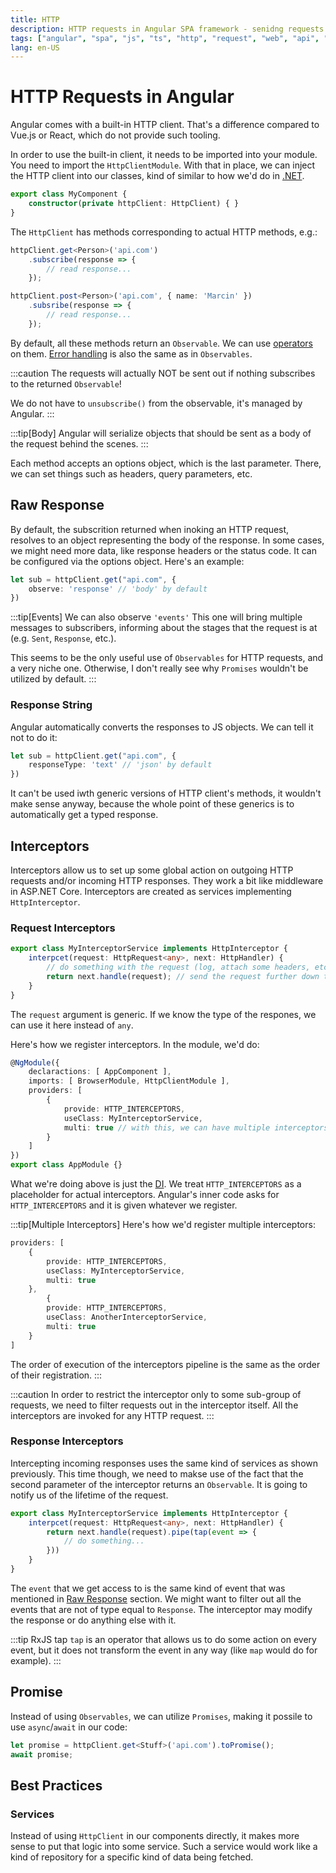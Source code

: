 ```yaml
---
title: HTTP
description: HTTP requests in Angular SPA framework - senidng requests to Web API servers
tags: ["angular", "spa", "js", "ts", "http", "request", "web", "api", "interceptor"]
lang: en-US
---
```



# HTTP Requests in Angular

Angular comes with a built-in HTTP client. That's a difference compared to
Vue.js or React, which do not provide such tooling.

In order to use the built-in client, it needs to be imported into your module.
You need to import the `HttpClientModule`. With that in place, we can inject the
HTTP client into our classes, kind of similar to how we'd do in
[.NET](../dotnet/http-client).

```ts
export class MyComponent {
    constructor(private httpClient: HttpClient) { }
}
```

The `HttpClient` has methods corresponding to actual HTTP methods, e.g.:

```ts {1,6}
httpClient.get<Person>('api.com')
    .subscribe(response => {
        // read response...
    });

httpClient.post<Person>('api.com', { name: 'Marcin' })
    .subsribe(response => {
        // read response...
    });
```

By default, all these methods return an `Observable`. We can use
[operators](./observables#operators) on them. [Error
handling](./observables#error-handling) is also the same as in `Observables`.

:::caution
The requests will actually NOT be sent out if nothing subscribes to 
the returned `Observable`!

We do not have to `unsubscribe()` from the observable, it's managed
by Angular.
:::

:::tip[Body]
Angular will serialize objects that should be sent as a body of the request
behind the scenes.
:::

Each method accepts an options object, which is the last parameter. There, we
can set things such as headers, query parameters, etc.

## Raw Response

By default, the subscrition returned when inoking an HTTP request, resolves to
an object representing the body of the response. In some cases, we might need
more data, like response headers or the status code. It can be configured via
the options object. Here's an example:

```ts
let sub = httpClient.get("api.com", {
    observe: 'response' // 'body' by default
})
```

:::tip[Events]
We can also observe `'events'` This one will bring multiple messages to
subscribers, informing about the stages that the request is at (e.g. `Sent`,
`Response`, etc.).

This seems to be the only useful use of `Observables` for HTTP requests, and a
very niche one. Otherwise, I don't really see why `Promises` wouldn't be
utilized by default.
:::

### Response String

Angular automatically converts the responses to JS objects. We can tell it not
to do it:

```ts
let sub = httpClient.get("api.com", {
    responseType: 'text' // 'json' by default
})
```

It can't be used iwth generic versions of HTTP client's methods, it wouldn't
make sense anyway, because the whole point of these generics is to automatically
get a typed response.

## Interceptors

Interceptors allow us to set up some global action on outgoing HTTP requests
and/or incoming HTTP responses. They work a bit like middleware in ASP.NET Core.
Interceptors are created as services implementing `HttpInterceptor`.

### Request Interceptors

```ts
export class MyInterceptorService implements HttpInterceptor {
    interpcet(request: HttpRequest<any>, next: HttpHandler) {
        // do something with the request (log, attach some headers, etc.)
        return next.handle(request); // send the request further down the pipeline
    }
}
```

The `request` argument is generic. If we know the type of the respones, we can
use it here instead of `any`.

Here's how we register interceptors. In the module, we'd do:

```ts
@NgModule({
    declaractions: [ AppComponent ],
    imports: [ BrowserModule, HttpClientModule ],
    providers: [
        { 
            provide: HTTP_INTERCEPTORS,
            useClass: MyInterceptorService,
            multi: true // with this, we can have multiple interceptors
        }
    ]
})
export class AppModule {}
```

What we're doing above is just the [DI](./services). We treat
`HTTP_INTERCEPTORS` as a placeholder for actual interceptors. Angular's inner
code asks for `HTTP_INTERCEPTORS` and it is given whatever we register.

:::tip[Multiple Interceptors]
Here's how we'd register multiple interceptors:

```ts
providers: [
    { 
        provide: HTTP_INTERCEPTORS,
        useClass: MyInterceptorService,
        multi: true
    },
        { 
        provide: HTTP_INTERCEPTORS,
        useClass: AnotherInterceptorService,
        multi: true
    }
]
```

The order of execution of the interceptors pipeline is the same as the order of
their registration.
:::

:::caution
In order to restrict the interceptor only to some sub-group of requests, we need
to filter requests out in the interceptor itself. All the interceptors are
invoked for any HTTP request.
:::

### Response Interceptors

Intercepting incoming responses uses the same kind of services as shown
previously. This time though, we need to makse use of the fact that the second
parameter of the interceptor returns an `Observable`. It is going to notify us
of the lifetime of the request.

```ts
export class MyInterceptorService implements HttpInterceptor {
    interpcet(request: HttpRequest<any>, next: HttpHandler) {
        return next.handle(request).pipe(tap(event => {
            // do something...
        }))
    }
}
```

The `event` that we get access to is the same kind of event that was mentioned
in [Raw Response](#raw-response) section. We might want to filter out all the
events that are not of type equal to `Response`. The interceptor may modify the
response or do anything else with it.

:::tip RxJS tap
`tap` is an operator that allows us to do some action on every event, but it 
does not transform the event in any way (like `map` would do for example).
:::

## Promise

Instead of using `Observables`, we can utilize `Promises`, making it possile to
use `async`/`await` in our code:

```ts
let promise = httpClient.get<Stuff>('api.com').toPromise();
await promise;
```

## Best Practices

### Services

Instead of using `HttpClient` in our components directly, it makes more sense to
put that logic into some service. Such a service would work like a kind of
repository for a specific kind of data being fetched.
